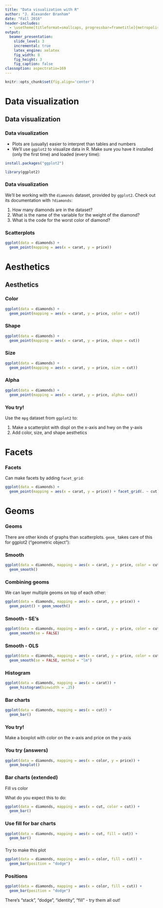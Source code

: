 ```yaml
---
title: "Data visualization with R"
author: "J. Alexander Branham"
date: "Fall 2016"
header-includes: 
  - \usetheme[titleformat=smallcaps, progressbar=frametitle]{metropolis}
output: 
  beamer_presentation:
    slide_level: 3
    incremental: true
    latex_engine: xelatex
    fig_width: 8
    fig_height: 3
    fig_caption: false
classoption: aspectratio=169
---
```


```r
knitr::opts_chunk$set(fig.align='center')
```

# Data visualization 
## Data visualization
### Data visualization 
* Plots are (usually) easier to interpret than tables and numbers
* We'll use `ggplot2` to visualize data in R. Make sure you have it
  installed (only the first time) and loaded (every time):

```r
install.packages("ggplot2")
```

```r
library(ggplot2)
```

### Data visualization 
We'll be working with the `diamonds` dataset, provided by `ggplot2`.
Check out its documentation with `?diamonds`:

1. How many diamonds are in the dataset?
2. What is the name of the variable for the weight of the diamond?
3. What is the code for the worst color of diamond?

### Scatterplots

```r
ggplot(data = diamonds) +
  geom_point(mapping = aes(x = carat, y = price))
```

# Aesthetics
## Aesthetics
### Color 
```r
ggplot(data = diamonds) +
  geom_point(mapping = aes(x = carat, y = price, color = cut))
```

### Shape
```r
ggplot(data = diamonds) +
  geom_point(mapping = aes(x = carat, y = price, shape = cut))
```

### Size
```r
ggplot(data = diamonds) +
  geom_point(mapping = aes(x = carat, y = price, size = cut))
```


### Alpha
```r
ggplot(data = diamonds) +
  geom_point(mapping = aes(x = carat, y = price, alpha= cut))
```

### You try!
Use the `mpg` dataset from `ggplot2` to:

1. Make a scatterplot with displ on the x-axis and hwy on the y-axis
2. Add color, size, and shape aesthetics 

# Facets
### Facets
Can make facets by adding `facet_grid`:
```r
ggplot(data = diamonds) +
  geom_point(mapping = aes(x = carat, y = price)) + facet_grid(. ~ cut)
```

# Geoms
### Geoms
There are other kinds of graphs than scatterplots. `geom_` takes care
of this for ggplot2 ("geometric object"):

### Smooth
```r
ggplot(data = diamonds, mapping = aes(x = carat, y = price, color = cut)) +
  geom_smooth()
```

### Combining geoms 
We can layer multiple geoms on top of each other:

```r
ggplot(data = diamonds, mapping = aes(x = carat, y = price)) +
  geom_point() + geom_smooth()
```

### Smooth - SE's
```r
ggplot(data = diamonds, mapping = aes(x = carat, y = price, color = cut)) +
  geom_smooth(se = FALSE) 
```

### Smooth - OLS
```r
ggplot(data = diamonds, mapping = aes(x = carat, y = price, color = cut)) +
  geom_smooth(se = FALSE, method = "lm") 
```

### Histogram

```r
ggplot(data = diamonds, mapping = aes(x = carat)) +
  geom_histogram(binwidth = .25)
```

### Bar charts
```r
ggplot(data = diamonds, mapping = aes(x = cut)) +
  geom_bar()
```

### You try!
Make a boxplot with color on the x-axis and price on the y-axis

### You try (answers)

```r
ggplot(data = diamonds, mapping = aes(x = color, y = price)) +
  geom_boxplot()
```

### Bar charts (extended)
Fill vs color

What do you expect this to do:

```r
ggplot(data = diamonds, mapping = aes(x = cut, color = cut)) +
  geom_bar()
```

### Use fill for bar charts

```r
ggplot(data = diamonds, mapping = aes(x = cut, fill = cut)) +
  geom_bar()
```

### 
Try to make this plot

```r
ggplot(data = diamonds, mapping = aes(x = color, fill = cut)) +
  geom_bar(position = "dodge")
```

### Positions
```r
ggplot(data = diamonds, mapping = aes(x = color, fill = cut)) +
  geom_bar(position = "dodge")
```
There's "stack", "dodge", "identity", "fill" - try them all out!
